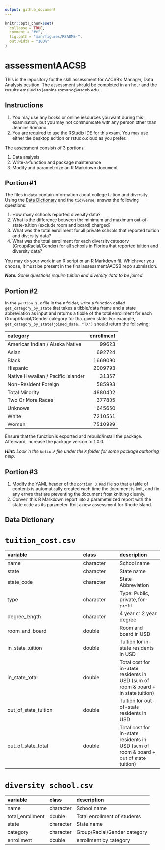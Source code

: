 ```yaml
---
output: github_document
---
```


<!-- README.md is generated from README.Rmd. Please edit that file -->

```r
knitr::opts_chunk$set(
  collapse = TRUE,
  comment = "#>",
  fig.path = "man/figures/README-",
  out.width = "100%"
)
```

# assessmentAACSB

This is the repository for the skill assessment for AACSB's Manager, Data Analysis position. The assessment should be completed in an hour and the results emailed to jeanine.romano@aacsb.edu.

## Instructions

1. You may use any books or online resources you want during this examination, but you may not communicate with any person other than Jeanine Romano. 
2. You are required to use the RStudio IDE for this exam. You may use either the desktop edition or rstudio.cloud as you prefer. 

The assessment consists of 3 portions: 

1. Data analysis
2. Write-a-function and package maintenance
4. Modify and parameterize an R Markdown document

## Portion #1

The files in `data` contain information about college tuition and diversity. Using the [Data Dictionary] and the `tidyverse`, answer the following questions:

1. How many schools reported diversity data?
2. What is the difference between the minimum and maximum out-of-state-tuition (exclude room and board) charged?
3. What was the total enrollment for all private schools that reported tuition and diversity data?
4. What was the total enrollment for each diversity category (Group/Racial/Gender) for all schools in Florida that reported tuition and diversity data?

You may do your work in an R script or an R Markdown fil. Whichever you choose, it must be present in the final assessmentAACSB repo submission. 

*__Note:__ Some questions require tuition and diversity data to be joined.*

## Portion #2

In the `portion_2.R` file in the `R` folder, write a function called `get_category_by_state` that takes a tibble/data frame and a state abbreviation as input and returns a tibble of the total enrollment for each Group/Racial/Gender category for that given state. For example, `get_category_by_state(joined_data, "TX")` should return the following:

|category                           | enrollment|
|:----------------------------------|----------:|
|American Indian / Alaska Native    |      99623|
|Asian                              |     692724|
|Black                              |    1669090|
|Hispanic                           |    2009793|
|Native Hawaiian / Pacific Islander |      31367|
|Non-Resident Foreign               |     585993|
|Total Minority                     |    4880402|
|Two Or More Races                  |     377805|
|Unknown                            |     645650|
|White                              |    7210561|
|Women                              |    7510839|

Ensure that the function is exported and rebuild/install the package. Afterward, increase the package version to 1.0.0. 

*__Hint:__ Look in the `hello.R` file under the `R` folder for some package authoring help.*

## Portion #3

1. Modify the YAML header of the `portion_3.Rmd` file so that a table of contents is automatically created each time the document is knit, and fix any errors that are preventing the document from knitting cleanly.
2. Convert this R Markdown report into a parameterized report with the state code as its parameter. Knit a new assessment for Rhode Island.

## Data Dictionary 

# `tuition_cost.csv`

|variable             |class     |description |
|:--------------------|:---------|:-----------|
|name                 |character |School name |
|state                |character | State name |
|state_code           |character | State Abbreviation |
|type                 |character | Type: Public, private, for-profit|
|degree_length        |character | 4 year or 2 year degree |
|room_and_board       |double    | Room and board in USD |
|in_state_tuition     |double    | Tuition for in-state residents in USD |
|in_state_total       |double    | Total cost for in-state residents in USD (sum of room & board + in state tuition) |
|out_of_state_tuition |double    | Tuition for out-of-state residents in USD|
|out_of_state_total   |double    | Total cost for in-state residents in USD (sum of room & board + out of state tuition) |

# `diversity_school.csv`

|variable         |class     |description |
|:----------------|:---------|:-----------|
|name             |character | School name |
|total_enrollment |double    | Total enrollment of students |
|state            |character | State name |
|category         |character | Group/Racial/Gender category |
|enrollment       |double    | enrollment by category |
